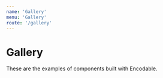 ```yaml
---
name: 'Gallery'
menu: 'Gallery'
route: '/gallery'
---
```


# Gallery

These are the examples of components built with Encodable.


<Frame width={400} height={400} background="#FFF4F1">
  <CoffeeChart
    width={400}
    height={400}
    encoding={{
      label: { field: "day" },
      drinkLevel: { field: "numCoffee", type: "quantitative" },
      drinkColor: {
        field: "productivity",
        type: "quantitative",
        scale: {
          type: "ordinal",
          domain: [1, 2, 3, 4],
          range: ["#EAC8C1", "#DFAB6D", "#B26C4D", "#623D2B"]
        }
      },
      useToGoCup: { field: "goToOffice", type: "nominal" }
    }}
    data={[
      { day: "MON", numCoffee: 2, productivity: 4, goToOffice: true },
      { day: "TUE", numCoffee: 3, productivity: 4, goToOffice: true },
      { day: "WED", numCoffee: 2, productivity: 4, goToOffice: false },
      { day: "THU", numCoffee: 4, productivity: 3, goToOffice: true },
      { day: "FRI", numCoffee: 3, productivity: 2, goToOffice: true },
      { day: "SAT", numCoffee: 1, productivity: 1, goToOffice: false },
      { day: "SUN", numCoffee: 1, productivity: 1, goToOffice: false }
    ]}
  />
</Frame>

<Frame width={400} height={400} background="#D3EEEF">
  <BalloonPlot
    width={400}
    height={400}
    encoding={{
      x: { field: "category", type: "nominal", scale: { type: "point" } },
      y: {
        field: "profit",
        type: "quantitative"
      },
      size: {
        field: "marketingCost",
        type: "quantitative",
        scale: { zero: true, range: [0, 2500] }
      },
      color: { field: "category", type: "nominal" },
      text: { field: "category" },
      text2: { field: "profit", format: ",d" }
    }}
    data={[
      {
        category: "Toys",
        marketingCost: 100,
        profit: 4000
      },
      {
        category: "Office supplies",
        marketingCost: 200,
        profit: 3000
      },
      {
        category: "Grocery",
        marketingCost: 400,
        profit: 2000
      },
      {
        category: "Electronics",
        marketingCost: 300,
        profit: 6000
      },
      {
        category: "Clothing",
        marketingCost: 400,
        profit: 1500
      }
    ]}
  />
</Frame>

<Frame width={400} height={400} background="#6393C0">
  <WordCloud
    className="word-cloud"
    width={400}
    height={400}
    data={namesData}
    encoding={{
      color: {
        field: "count",
        scale: {
          range: ["#6393C0", "#fff"],
          zero: true
        },
        type: "quantitative"
      },
      emoji: {
        field: "count",
        scale: {
          type: "threshold",
          domain: [1000000, 2000000],
          range: ["", "☃️", "️❄️"]
        },
        type: "quantitative"
      },
      fontFamily: {
        value: "Raleway, Helvetica, sans-serif"
      },
      fontSize: {
        field: "count",
        scale: {
          range: [0, 40]
        },
        type: "quantitative"
      },
      fontWeight: {
        value: "normal"
      },
      text: { field: "name" }
    }}
  />
</Frame>

<!-- https://worldpopulationreview.com/state-rankings/alcohol-consumption-by-state -->

<Frame width={400} height={400} background="#D3FCC8">
  <GridMap width={400} height={400} data={alcoholByState} encoding={{
    key: { field: 'State' },
    fill: {
      type: 'quantitative',
      field: 'alcoholConsumptionGallons',
      scale: { zero: false, scheme: 'd3.YlGn' }
    }
  }} />
</Frame>